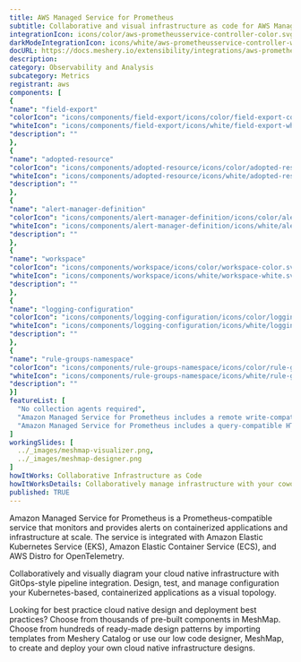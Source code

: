 ```yaml
---
title: AWS Managed Service for Prometheus
subtitle: Collaborative and visual infrastructure as code for AWS Managed Service for Prometheus
integrationIcon: icons/color/aws-prometheusservice-controller-color.svg
darkModeIntegrationIcon: icons/white/aws-prometheusservice-controller-white.svg
docURL: https://docs.meshery.io/extensibility/integrations/aws-prometheusservice-controller
description: 
category: Observability and Analysis
subcategory: Metrics
registrant: aws
components: [
{
"name": "field-export"
"colorIcon": "icons/components/field-export/icons/color/field-export-color.svg"
"whiteIcon": "icons/components/field-export/icons/white/field-export-white.svg"
"description": ""
},
{
"name": "adopted-resource"
"colorIcon": "icons/components/adopted-resource/icons/color/adopted-resource-color.svg"
"whiteIcon": "icons/components/adopted-resource/icons/white/adopted-resource-white.svg"
"description": ""
},
{
"name": "alert-manager-definition"
"colorIcon": "icons/components/alert-manager-definition/icons/color/alert-manager-definition-color.svg"
"whiteIcon": "icons/components/alert-manager-definition/icons/white/alert-manager-definition-white.svg"
"description": ""
},
{
"name": "workspace"
"colorIcon": "icons/components/workspace/icons/color/workspace-color.svg"
"whiteIcon": "icons/components/workspace/icons/white/workspace-white.svg"
"description": ""
},
{
"name": "logging-configuration"
"colorIcon": "icons/components/logging-configuration/icons/color/logging-configuration-color.svg"
"whiteIcon": "icons/components/logging-configuration/icons/white/logging-configuration-white.svg"
"description": ""
},
{
"name": "rule-groups-namespace"
"colorIcon": "icons/components/rule-groups-namespace/icons/color/rule-groups-namespace-color.svg"
"whiteIcon": "icons/components/rule-groups-namespace/icons/white/rule-groups-namespace-white.svg"
"description": ""
}]
featureList: [
  "No collection agents required",
  "Amazon Managed Service for Prometheus includes a remote write-compatible API that can ingest metrics from OpenTelemetry, Prometheus libraries, and existing Prometheus servers.",
  "Amazon Managed Service for Prometheus includes a query-compatible HTTP API that allows you to query metrics, metric labels, metric metadata, and time series metrics. "
]
workingSlides: [
  ../_images/meshmap-visualizer.png,
  ../_images/meshmap-designer.png
]
howItWorks: Collaborative Infrastructure as Code
howItWorksDetails: Collaboratively manage infrastructure with your coworkers synchronously sharing the same designs.
published: TRUE
---
```

<p>
Amazon Managed Service for Prometheus is a Prometheus-compatible service that monitors and provides alerts on containerized applications and infrastructure at scale. The service is integrated with Amazon Elastic Kubernetes Service (EKS), Amazon Elastic Container Service (ECS), and AWS Distro for OpenTelemetry.
</p>
<p>
    Collaboratively and visually diagram your cloud native infrastructure with GitOps-style pipeline integration. Design, test, and manage configuration your Kubernetes-based, containerized applications as a visual topology.
</p>
<p>
    Looking for best practice cloud native design and deployment best practices? Choose from thousands of pre-built components in MeshMap. Choose from hundreds of ready-made design patterns by importing templates from Meshery Catalog or use our low code designer, MeshMap, to create and deploy your own cloud native infrastructure designs.
</p>
